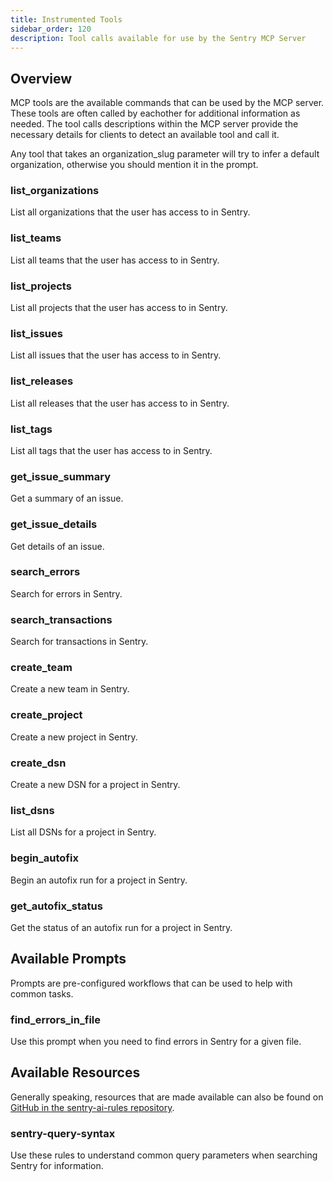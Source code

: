 ```yaml
---
title: Instrumented Tools
sidebar_order: 120
description: Tool calls available for use by the Sentry MCP Server
---
```


## Overview

MCP tools are the available commands that can be used by the MCP server. These tools are often called by eachother for additional information as needed. The tool calls descriptions within the MCP server provide the necessary details for clients to detect an available tool and call it. 

<Alert>
Any tool that takes an organization_slug parameter will try to infer a default organization, otherwise you should mention it in the prompt.
</Alert>

### list_organizations

List all organizations that the user has access to in Sentry.

### list_teams

List all teams that the user has access to in Sentry.

### list_projects

List all projects that the user has access to in Sentry.

### list_issues

List all issues that the user has access to in Sentry.

### list_releases

List all releases that the user has access to in Sentry.

### list_tags

List all tags that the user has access to in Sentry.

### get_issue_summary

Get a summary of an issue.

### get_issue_details

Get details of an issue.

### search_errors

Search for errors in Sentry.

### search_transactions

Search for transactions in Sentry.

### create_team

Create a new team in Sentry.

### create_project

Create a new project in Sentry.

### create_dsn

Create a new DSN for a project in Sentry.

### list_dsns

List all DSNs for a project in Sentry.

### begin_autofix

Begin an autofix run for a project in Sentry.

### get_autofix_status

Get the status of an autofix run for a project in Sentry.

## Available Prompts

Prompts are pre-configured workflows that can be used to help with common tasks.

### find_errors_in_file

Use this prompt when you need to find errors in Sentry for a given file.

## Available Resources

Generally speaking, resources that are made available can also be found on [GitHub in the sentry-ai-rules repository](https://github.com/getsentry/sentry-ai-rules).

### sentry-query-syntax

Use these rules to understand common query parameters when searching Sentry for information.